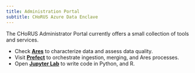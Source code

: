 ```yaml
---
title: Administration Portal
subtitle: CHoRUS Azure Data Enclave
---
```


The CHoRUS Administrator Portal currently offers a small collection of tools and services.

- Check **[Ares](/ares/)** to characterize data and assess data quality.
- Visit **[Prefect](/prefect/)** to orchestrate ingestion, merging, and Ares processes.
- Open **[Jupyter Lab](/lab/)** to write code in Python, and R.
